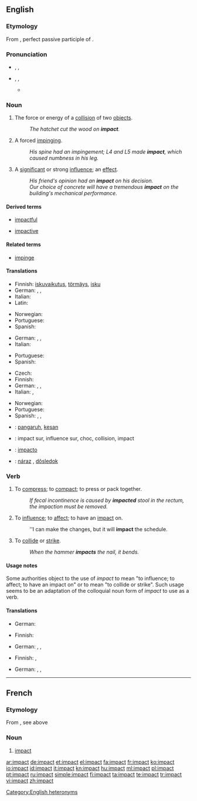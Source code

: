 ==English==

===Etymology===
From {{etyl|la|en}} {{term|impactus|impāctus|lang=la}}, perfect passive participle of {{term|impingo|impingō|dash against, impinge|lang=la}}.

===Pronunciation===
* {{sense|noun}} {{enPR|imʹpăkt}}, {{IPA|/ˈɪmpækt/}}, {{SAMPA|/"Imp{kt/}}
* {{sense|verb}} {{enPR|im-păktʹ}}, {{IPA|/ɪmˈpækt/}}, {{SAMPA|/Im"p{kt/}}
** {{rhymes|ækt}}

===Noun===
{{en-noun}}

# The force or energy of a [[collision]] of two [[object]]s.
#: ''The hatchet cut the wood on '''impact'''.''
# {{chiefly|medicine}} A forced [[impinge|impinging]].
#: ''His spine had an impingement; L4 and L5 made '''impact''', which caused numbness in his leg.''
# A [[significant]] or strong [[influence]]; an [[effect]].
#: ''His friend's opinion had an '''impact''' on his decision.''
#: ''Our choice of concrete will have a tremendous '''impact''' on the building's mechanical performance.''

====Derived terms====
{{rel-top3|terms derived from ''impact (noun)''}}
* [[impactful]]
{{rel-mid3}}
* [[impactive]]
{{rel-mid3}}
{{rel-bottom}}

====Related terms====
* [[impinge]]

====Translations====
{{trans-top|the force or energy of a collision of two objects}}
* Finnish: [[iskuvaikutus]], [[törmäys]], [[isku]]
* German: {{t+|de|Einschlag|m}}, {{t+|de|Aufprall|m}}, {{t+|de|Aufschlag|m}}
* Italian: {{t+|it|impatto|m}}
* Latin: {{t-|la|ictus}}
{{trans-mid}}
* Norwegian: {{t|no|treffvirkning|c}}
* Portuguese: {{t+|pt|impacto|m}}
* Spanish: {{t-|es|impacto|m}}
{{trans-bottom}}

{{trans-top|a forced impinging}}
* German: {{t+|de|Belastung|f}}, {{t+|de|Stoß|m}}, {{t+|de|Druck|m}}
* Italian: {{t+|it|impatto|m}}
{{trans-mid}}
* Portuguese: {{t+|pt|impacto|m}}
* Spanish: {{t-|es|impacto|m}}
{{trans-bottom}}

{{trans-top|a significant or strong influence}}
* Czech: {{t+|cs|dopad|m}}
* Finnish: {{t+|fi|vaikutus}}
* German: {{t+|de|Einwirkung|f}}, {{t+|de|Einfluss|m}}, {{t+|de|Beeinflussung|f}}
* Italian: {{t+|it|impatto|m}},  {{t+|it|effetto|m}}
{{trans-mid}}
* Norwegian: {{t|no|virkning|c}}
* Portuguese: {{t+|pt|impacto|m}}
* Spanish: {{t-|es|impacto|m}}, {{t+|es|efecto|m}}, {{t+|es|consecuencia|f}}
{{trans-bottom}}

{{checktrans-top}}
* {{ttbc|Malay}}: [[pangaruh]], [[kesan]]
* {{ttbc|French}}: impact sur, influence sur, choc, collision, impact
* {{ttbc|Interlingua}}: [[impacto]]
{{checktrans-mid}}
* {{ttbc|Slovak}}: [[náraz]] {{m}}, [[dôsledok]] {{m}}
{{checktrans-bottom}}

===Verb===
{{en-verb}}

# {{transitive}} To [[compress]]; to [[compact]]; to press or pack together.
#: ''If fecal incontinence is caused by '''impacted''' stool in the rectum, the impaction must be removed.''
# {{transitive|proscribed}} To [[influence]]; to [[affect]]; to have an [[impact#Noun|impact]] on.
#: ''I can make the changes, but it will '''impact''' the schedule.
# {{transitive}} To [[collide]] or [[strike]].
#: ''When the hammer '''impacts''' the nail, it bends.''

====Usage notes====
Some authorities object to the use of ''impact'' to mean "to influence; to affect; to have an impact on" or to mean "to collide or strike".  Such usage seems to be an adaptation of the colloquial noun form of ''impact'' to use as a verb.

====Translations====
{{trans-top|to compress}}
* German: {{t+|de|zusammenpressen}}
{{trans-mid}}
{{trans-bottom}}

{{trans-top|to influence}}
* Finnish: {{t+|fi|vaikuttaa}}
{{trans-mid}}
* German: {{t+|de|beeinflussen}}, {{t+|de|einwirken}}, {{t+|de|beeinträchtigen}}
{{trans-bottom}}

{{trans-top|to collide or strike}}
* Finnish: {{t+|fi|törmätä}}, {{t-|fi|iskeytyä}}
{{trans-mid}}
* German: {{t+|de|einschlagen}}, {{t+|de|zusammenstossen}}, {{t+|de|kollidieren}}
{{trans-bottom}}

[[Category:English heteronyms]]

----

==French==

===Etymology===
From {{etyl|la|fr}}, see above

===Noun===
{{fr-noun|m}}

# {{context|literally or figuratively}} [[#English|impact]]

[[ar:impact]]
[[de:impact]]
[[et:impact]]
[[el:impact]]
[[fa:impact]]
[[fr:impact]]
[[ko:impact]]
[[io:impact]]
[[id:impact]]
[[it:impact]]
[[kn:impact]]
[[hu:impact]]
[[ml:impact]]
[[pl:impact]]
[[pt:impact]]
[[ru:impact]]
[[simple:impact]]
[[fi:impact]]
[[ta:impact]]
[[te:impact]]
[[tr:impact]]
[[vi:impact]]
[[zh:impact]]